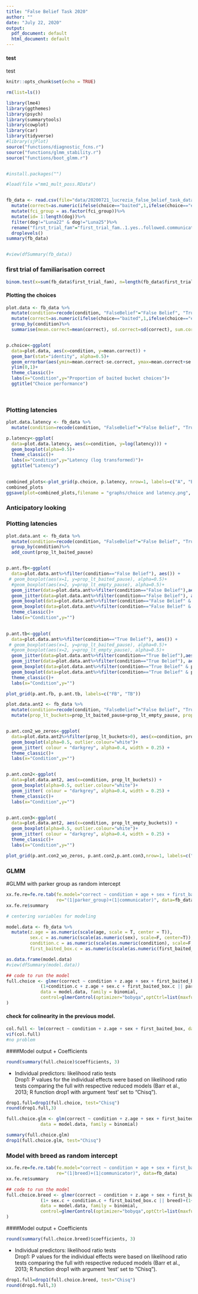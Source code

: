 ```yaml
---
title: "False Belief Task 2020"
author: ""
date: "July 22, 2020"
output:
  pdf_document: default
  html_document: default
---
```



#### test

test



```r

knitr::opts_chunk$set(echo = TRUE)

rm(list=ls())

library(lme4)
library(ggthemes)
library(psych)
library(summarytools)
library(cowplot)
library(car)
library(tidyverse)
#library(sjPlot)
source("functions/diagnostic_fcns.r")
source("functions/glmm_stability.r")
source("functions/boot_glmm.r")


#install.packages("")

#load(file ="mm1_mult_poss.RData")



```

```r
fb_data <- read.csv(file="data/20200721_lucrezia_false_belief_task_data.csv")%>%
  mutate(correct=as.numeric(ifelse(choice=="baited",1,ifelse(choice=="empty",0,""))))%>%
  mutate(fci_group = as.factor(fci_group))%>%
  mutate(id= 1:length(dog))%>%
  filter(dog!="Luna22" & dog!="Luna25")%>%
  rename("first_trial_fam"="first_trial_fam..1.yes..followed.communicator.")%>%
  droplevels()
summary(fb_data)


#view(dfSummary(fb_data))

```

### first trial of familiarisation correct
```r
binom.test(x=sum(fb_data$first_trial_fam), n=length(fb_data$first_trial_fam), p=0.5, alternative="two.sided")
```



#### Plotting the choices

```r

plot.data <- fb_data %>%
  mutate(condition=recode(condition, "FalseBelief"="False Belief", "TrueBelief"="True Belief"))%>% #renaming of factor levels
  mutate(correct=as.numeric(ifelse(choice=="baited",1,ifelse(choice=="empty",0,""))))%>%
  group_by(condition)%>%
  summarise(mean.correct=mean(correct), sd.correct=sd(correct), sum.correct=sum(correct), median.correct=median(correct), n.correct=length(correct), se.correct=sd(correct)/sqrt(length(correct)))


p.choice<-ggplot(
  data=plot.data, aes(x=condition, y=mean.correct)) +
  geom_bar(stat="identity", alpha=0.5)+
  geom_errorbar(aes(ymin=mean.correct-se.correct, ymax=mean.correct+se.correct), width=.2) +
  ylim(0,1)+
  theme_classic()+
  labs(x="Condition",y="Proportion of baited bucket choices")+
  ggtitle("Choice performance")
  
 
```


### Plotting latencies
```r

plot.data.latency <- fb_data %>%
  mutate(condition=recode(condition, "FalseBelief"="False Belief", "TrueBelief"="True Belief"))#renaming of factor levels

p.latency<-ggplot(
  data=plot.data.latency, aes(x=condition, y=log(latency))) +
  geom_boxplot(alpha=0.5)+
  theme_classic()+
  labs(x="Condition",y="Latency (log transformed)")+
  ggtitle("Latency")
 
```

```r
combined_plots<-plot_grid(p.choice, p.latency, nrow=1, labels=c("A", "B"))
combined_plots
ggsave(plot=combined_plots,filename = "graphs/choice and latency.png", units = "cm", width = 8, height = 5, dpi= 600, scale = 1.7)
```

### Anticipatory looking

### Plotting latencies
```r

plot.data.ant <- fb_data %>%
  mutate(condition=recode(condition, "FalseBelief"="False Belief", "TrueBelief"="True Belief"))%>%#renaming of factor levels
  group_by(condition)%>%
  add_count(prop_lt_baited_pause)


p.ant.fb<-ggplot(
  data=plot.data.ant%>%filter(condition=="False Belief"), aes()) +
 # geom_boxplot(aes(x=1, y=prop_lt_baited_pause), alpha=0.5)+
  #geom_boxplot(aes(x=2, y=prop_lt_empty_pause), alpha=0.5)+
  geom_jitter(data=plot.data.ant%>%filter(condition=="False Belief"),aes(x="baited", y=prop_lt_baited_pause),  colour = "darkgrey", alpha=0.4, width = 0.25) +
  geom_jitter(data=plot.data.ant%>%filter(condition=="False Belief"), aes(x="empty", y=prop_lt_empty_pause),  colour = "darkgrey", alpha=0.4, width = 0.25) +
  geom_boxplot(data=plot.data.ant%>%filter(condition=="False Belief" & prop_lt_baited_pause>0), aes(x="baited", y=prop_lt_baited_pause), alpha=0.5)+
  geom_boxplot(data=plot.data.ant%>%filter(condition=="False Belief" & prop_lt_empty_pause>0), aes(x="empty", y=prop_lt_empty_pause), alpha=0.5)+
  theme_classic()+
  labs(x="Condition",y="")
 

p.ant.tb<-ggplot(
  data=plot.data.ant%>%filter(condition=="True Belief"), aes()) +
 # geom_boxplot(aes(x=1, y=prop_lt_baited_pause), alpha=0.5)+
  #geom_boxplot(aes(x=2, y=prop_lt_empty_pause), alpha=0.5)+
  geom_jitter(data=plot.data.ant%>%filter(condition=="True Belief"),aes(x="baited", y=prop_lt_baited_pause),  colour = "darkgrey", alpha=0.4, width = 0.25) +
  geom_jitter(data=plot.data.ant%>%filter(condition=="True Belief"), aes(x="empty", y=prop_lt_empty_pause),  colour = "darkgrey", alpha=0.4, width = 0.25) +
  geom_boxplot(data=plot.data.ant%>%filter(condition=="True Belief" & prop_lt_baited_pause>0), aes(x="baited", y=prop_lt_baited_pause), alpha=0.5)+
  geom_boxplot(data=plot.data.ant%>%filter(condition=="True Belief" & prop_lt_empty_pause>0), aes(x="empty", y=prop_lt_empty_pause), alpha=0.5)+
  theme_classic()+
  labs(x="Condition",y="")

plot_grid(p.ant.fb, p.ant.tb, labels=c("FB", "TB"))
```
```r


plot.data.ant2 <- fb_data %>%
  mutate(condition=recode(condition, "FalseBelief"="False Belief", "TrueBelief"="True Belief"))%>%#renaming of factor levels
  mutate(prop_lt_buckets=prop_lt_baited_pause+prop_lt_empty_pause, prop_lt_empty_buckets = prop_lt_empty_pause/(prop_lt_baited_pause+prop_lt_empty_pause)) 


p.ant.con2_wo_zeros<-ggplot(
  data=plot.data.ant2%>%filter(prop_lt_buckets>0), aes(x=condition, prop_lt_buckets)) +
  geom_boxplot(alpha=0.5, outlier.colour="white")+
  geom_jitter( colour = "darkgrey", alpha=0.4, width = 0.25) +
  theme_classic()+
  labs(x="Condition",y="")


p.ant.con2<-ggplot(
  data=plot.data.ant2, aes(x=condition, prop_lt_buckets)) +
  geom_boxplot(alpha=0.5, outlier.colour="white")+
  geom_jitter( colour = "darkgrey", alpha=0.4, width = 0.25) +
  theme_classic()+
  labs(x="Condition",y="")


p.ant.con3<-ggplot(
  data=plot.data.ant2, aes(x=condition, prop_lt_empty_buckets)) +
  geom_boxplot(alpha=0.5, outlier.colour="white")+
  geom_jitter( colour = "darkgrey", alpha=0.4, width = 0.25) +
  theme_classic()+
  labs(x="Condition",y="")

plot_grid(p.ant.con2_wo_zeros, p.ant.con2,p.ant.con3,nrow=1, labels=c("A", "B", "C"))
```


### GLMM


#GLMM with parker group as random intercept

```r
xx.fe.re=fe.re.tab(fe.model="correct ~ condition + age + sex + first_baited_box",
                   re="(1|parker_group)+(1|communicator)", data=fb_data)
xx.fe.re$summary
```



``` r

# centering variables for modeling

model.data <- fb_data %>% 
  mutate(z.age = as.numeric(scale(age, scale = T, center = T)),
         sex.c = as.numeric(scale(as.numeric(sex), scale=F, center=T)),
         condition.c = as.numeric(scale(as.numeric(condition), scale=F, center=T)),
         first_baited_box.c = as.numeric(scale(as.numeric(first_baited_box), scale=F, center=T)))

as.data.frame(model.data)
#view(dfSummary(model.data))
```

``` r

## code to run the model
full.choice <- glmer(correct ~ condition + z.age + sex + first_baited_box+
             (1+condition.c + z.age + sex.c + first_baited_box.c || parker_group) + (1+condition.c + z.age + sex.c + first_baited_box.c || communicator), 
             data = model.data, family = binomial, 
             control=glmerControl(optimizer="bobyqa",optCtrl=list(maxfun=2e5))
)
```


#### check for colinearity in the previous model.

```R

col.full <- lm(correct ~ condition + z.age + sex + first_baited_box, data = model.data)
vif(col.full)
#no problem
```


####Model output
  + Coefficients
```r
round(summary(full.choice)$coefficients, 3)
```
  + Individual predictors: likelihood ratio tests  
Drop1: P values for the individual effects were based on likelihood ratio tests comparing the full with respective reduced models (Barr et al., 2013; R function drop1 with argument 'test' set to "Chisq"). 

```r
drop1.full=drop1(full.choice, test="Chisq")
round(drop1.full,3)
```


```r
full.choice.glm <- glm(correct ~ condition + z.age + sex + first_baited_box, 
             data = model.data, family = binomial)

summary(full.choice.glm)
drop1(full.choice.glm, test="Chisq")
```



### Model with breed as random intercept


```r
xx.fe.re=fe.re.tab(fe.model="correct ~ condition + age + sex + first_baited_box",
                   re="(1|breed)+(1|communicator)", data=fb_data)
xx.fe.re$summary
```

``` r

## code to run the model
full.choice.breed <- glmer(correct ~ condition + z.age + sex + first_baited_box+
             (1+ sex.c + condition.c + first_baited_box.c || breed)+(1+ z.age+ sex.c + condition.c + first_baited_box.c || communicator), 
             data = model.data, family = binomial, 
             control=glmerControl(optimizer="bobyqa",optCtrl=list(maxfun=2e5))
)
```


####Model output
  + Coefficients
```r
round(summary(full.choice.breed)$coefficients, 3)
```
  + Individual predictors: likelihood ratio tests  
Drop1: P values for the individual effects were based on likelihood ratio tests comparing the full with respective reduced models (Barr et al., 2013; R function drop1 with argument 'test' set to "Chisq"). 

```r
drop1.full=drop1(full.choice.breed, test="Chisq")
round(drop1.full,3)
```







